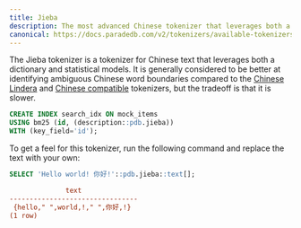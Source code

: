 ```yaml
---
title: Jieba
description: The most advanced Chinese tokenizer that leverages both a dictionary and statistical models
canonical: https://docs.paradedb.com/v2/tokenizers/available-tokenizers/jieba
---
```


The Jieba tokenizer is a tokenizer for Chinese text that leverages both a dictionary and statistical models. It is generally considered to be better at identifying ambiguous Chinese word boundaries
compared to the [Chinese Lindera](/v2/tokenizers/available-tokenizers/lindera) and [Chinese compatible](/v2/tokenizers/available-tokenizers/chinese-compatible) tokenizers, but
the tradeoff is that it is slower.

```sql
CREATE INDEX search_idx ON mock_items
USING bm25 (id, (description::pdb.jieba))
WITH (key_field='id');
```

To get a feel for this tokenizer, run the following command and replace the text with your own:

```sql
SELECT 'Hello world! 你好!'::pdb.jieba::text[];
```

```ini Expected Response
              text
--------------------------------
 {hello," ",world,!," ",你好,!}
(1 row)
```
